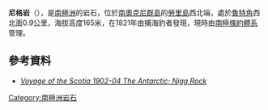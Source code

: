 {{Coord|60|43|S|44|51|W||display=title}}

'''尼格岩'''（{{lang-en|Nigg Rock}}），是[[南極洲|南極洲]]的岩石，位於[[南奧克尼群島|南奧克尼群島]]的[[勞里島|勞里島]]西北端，處於[[魯特角|魯特角]]西北面0.9公里，海拔高度165米，在1821年由捕海豹者發現，現時由[[南極條約體系|南極條約體系]]管理。

==參考資料==
* [http://sites.scran.ac.uk/voyage_of_the_scotia/scotia/vs032-020.htm ''Voyage of the Scotia 1902-04 The Antarctic; Nigg Rock''] {{Wayback|url=http://sites.scran.ac.uk/voyage_of_the_scotia/scotia/vs032-020.htm |date=20160303205427 }}

{{Antarctica-geo-stub}}
[[Category:南極洲岩石|Category:南極洲岩石]]